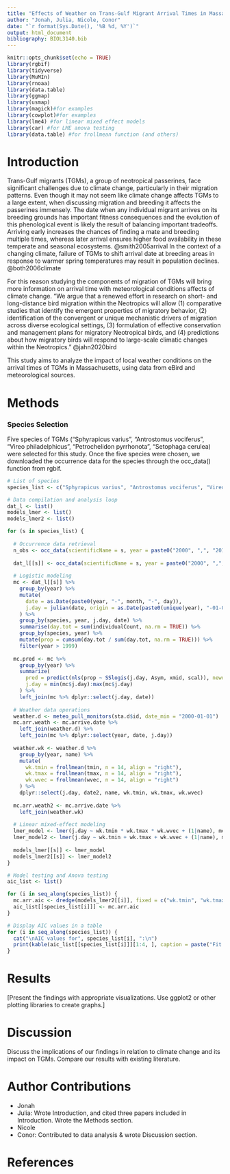 ```yaml
---
title: "Effects of Weather on Trans-Gulf Migrant Arrival Times in Massachusetts"
author: "Jonah, Julia, Nicole, Conor"
date: "`r format(Sys.Date(), '%B %d, %Y')`"
output: html_document
bibliography: BIOL3140.bib
---
```


```r
knitr::opts_chunk$set(echo = TRUE)
library(rgbif)
library(tidyverse)
library(MuMIn)
library(rnoaa)
library(data.table)
library(ggmap)
library(usmap)
library(magick)#for examples
library(cowplot)#for examples
library(lme4) #for linear mixed effect models
library(car) #for LME anova testing
library(data.table) #for frollmean function (and others)
```

# Introduction
Trans-Gulf migrants (TGMs), a group of neotropical passerines, face significant challenges due to climate change, particularly in their migration patterns. Even though it may not seem like climate change affects TGMs to a large extent, when discussing migration and breeding it affects the passerines immensely. The date when any individual migrant arrives on its breeding grounds has important fitness consequences and the evolution of this phenological event is likely the result of balancing important tradeoffs. Arriving early increases the chances of finding a mate and breeding multiple times, whereas later arrival ensures higher food availability in these temperate and seasonal ecosystems. @smith2005arrival In the context of a changing climate, failure of TGMs to shift arrival date at breeding areas in response to warmer spring temperatures may result in population declines. @both2006climate

For this reason studying the components of migration of TGMs will bring more information on arrival time with meteorological conditions affects of climate change. "We argue that a renewed effort in research on short- and long-distance bird migration within the Neotropics will allow (1) comparative studies that identify the emergent properties of migratory behavior, (2) identification of the convergent or unique mechanistic drivers of migration across diverse ecological settings, (3) formulation of effective conservation and management plans for migratory Neotropical birds, and (4) predictions about how migratory birds will respond to large-scale climatic changes within the Neotropics." @jahn2020bird

This study aims to analyze the impact of local weather conditions on the arrival times of TGMs in Massachusetts, using data from eBird and meteorological sources. 

# Methods

### Species Selection

Five species of TGMs ("Sphyrapicus varius", "Antrostomus vociferus", "Vireo philadelphicus", "Petrochelidon pyrrhonota", "Setophaga cerulea) were selected for this study. Once the five species were chosen, we downloaded the occurrence data for the species through the occ_data() function from rgbif. 

```r
# List of species
species_list <- c("Sphyrapicus varius", "Antrostomus vociferus", "Vireo philadelphicus", "Petrochelidon pyrrhonota", "Setophaga cerulea")

# Data compilation and analysis loop
dat_l <- list()
models_lmer <- list()
models_lmer2 <- list()

for (s in species_list) {
  
  # Occurrence data retrieval
  n_obs <- occ_data(scientificName = s, year = paste0("2000", ",", "2019"), month = paste0("4", ",", "5"), limit = 0, country = "US", basisOfRecord = "HUMAN_OBSERVATION", stateProvince = "Massachusetts")$meta$count
  
  dat_l[[s]] <- occ_data(scientificName = s, year = paste0("2000", ",", "2019"), month = paste0("4", ",", "5"), limit = n_obs, country = "US", basisOfRecord = "HUMAN_OBSERVATION", stateProvince = "Massachusetts")[[2]]
  
  # Logistic modeling
  mc <- dat_l[[s]] %>%
    group_by(year) %>%
    mutate(
      date = as.Date(paste0(year, "-", month, "-", day)),
      j.day = julian(date, origin = as.Date(paste0(unique(year), "-01-01")))
    ) %>%
    group_by(species, year, j.day, date) %>%
    summarise(day.tot = sum(individualCount, na.rm = TRUE)) %>%
    group_by(species, year) %>%
    mutate(prop = cumsum(day.tot / sum(day.tot, na.rm = TRUE))) %>%
    filter(year > 1999)
  
  mc.pred <- mc %>%
    group_by(year) %>%
    summarize(
      pred = predict(nls(prop ~ SSlogis(j.day, Asym, xmid, scal)), newdata = data.frame(j.day = min(mc$j.day):max(mc$j.day))),
      j.day = min(mc$j.day):max(mc$j.day)
    ) %>%
    left_join(mc %>% dplyr::select(j.day, date))
  
  # Weather data operations
  weather.d <- meteo_pull_monitors(sta.d$id, date_min = "2000-01-01")
  mc.arr.weath <- mc.arrive.date %>%
    left_join(weather.d) %>%
    left_join(mc %>% dplyr::select(year, date, j.day))
  
  weather.wk <- weather.d %>%
    group_by(year, name) %>%
    mutate(
      wk.tmin = frollmean(tmin, n = 14, align = "right"),
      wk.tmax = frollmean(tmax, n = 14, align = "right"),
      wk.wvec = frollmean(wvec, n = 14, align = "right")
    ) %>%
    dplyr::select(j.day, date2, name, wk.tmin, wk.tmax, wk.wvec)
  
  mc.arr.weath2 <- mc.arrive.date %>%
    left_join(weather.wk)
  
  # Linear mixed-effect modeling
  lmer_model <- lmer(j.day ~ wk.tmin * wk.tmax * wk.wvec + (1|name), mc.arr.weath2, na.action = "na.fail")
  lmer_model2 <- lmer(j.day ~ wk.tmin + wk.tmax + wk.wvec + (1|name), mc.arr.weath2, na.action = "na.fail")
  
  models_lmer[[s]] <- lmer_model
  models_lmer2[[s]] <- lmer_model2
}

# Model testing and Anova testing
aic_list <- list()

for (i in seq_along(species_list)) {
  mc.arr.aic <- dredge(models_lmer2[[i]], fixed = c("wk.tmin", "wk.tmax", "wk.wvec"))
  aic_list[[species_list[i]]] <- mc.arr.aic
}

# Display AIC values in a table
for (i in seq_along(species_list)) {
  cat("\nAIC values for", species_list[i], ":\n")
  print(kable(aic_list[[species_list[i]]][1:4, ], caption = paste("Fit values for nested models of", species_list[i], "lme model")))
}
```


# Results

[Present the findings with appropriate visualizations. Use ggplot2 or other plotting libraries to create graphs.]

# Discussion

Discuss the implications of our findings in relation to climate change and its impact on TGMs. Compare our results with existing literature.

# Author Contributions

- Jonah
- Julia: Wrote Introduction, and cited three papers included in Introduction. Wrote the Methods section. 
- Nicole
- Conor: Contributed to data analysis & wrote Discussion section.

# References





